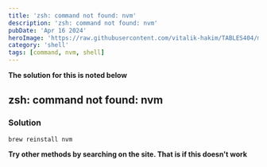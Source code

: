```yaml
---
title: 'zsh: command not found: nvm'
description: 'zsh: command not found: nvm'
pubDate: 'Apr 16 2024'
heroImage: 'https://raw.githubusercontent.com/vitalik-hakim/TABLES404/main/error_b/SHELL.jpg'
category: 'shell'
tags: [command, nvm, shell]
---
```


**The solution for this is noted below**

## zsh: command not found: nvm

### Solution

```shell
brew reinstall nvm
```

**Try other methods by searching on the site. That is if this doesn't work**
